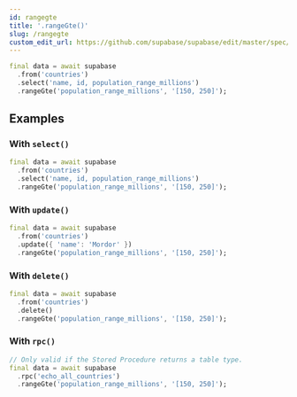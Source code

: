 ```yaml
---
id: rangegte
title: '.rangeGte()'
slug: /rangegte
custom_edit_url: https://github.com/supabase/supabase/edit/master/spec/supabase_dart_v1_legacy.yml
---
```



```dart
final data = await supabase
  .from('countries')
  .select('name, id, population_range_millions')
  .rangeGte('population_range_millions', '[150, 250]');
```

## Examples

### With `select()`

```dart
final data = await supabase
  .from('countries')
  .select('name, id, population_range_millions')
  .rangeGte('population_range_millions', '[150, 250]');
```

### With `update()`

```dart
final data = await supabase
  .from('countries')
  .update({ 'name': 'Mordor' })
  .rangeGte('population_range_millions', '[150, 250]');
```

### With `delete()`

```dart
final data = await supabase
  .from('countries')
  .delete()
  .rangeGte('population_range_millions', '[150, 250]');
```

### With `rpc()`

```dart
// Only valid if the Stored Procedure returns a table type.
final data = await supabase
  .rpc('echo_all_countries')
  .rangeGte('population_range_millions', '[150, 250]');
```
